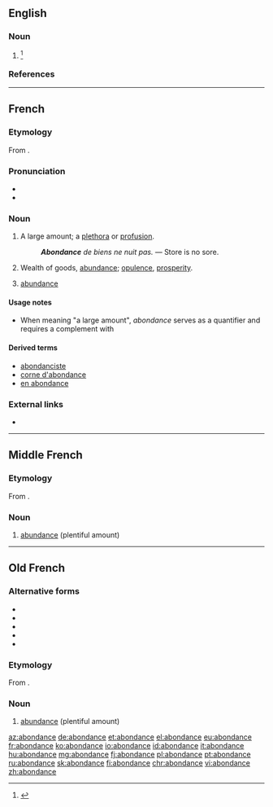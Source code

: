 ==English==

===Noun===
{{en-noun}}

# {{context|card games|lang=en}} {{alternative form of|abundance|lang=en}}<ref>{{R:SOED5|page=6}}</ref>

===References===
<references/>

----

==French==

===Etymology===
From {{etyl|la|fr}} {{m|fr|abundantia}}.

===Pronunciation===
* {{audio|Fr-abondance.ogg|Audio|lang=fr}}
* {{audio|Fr-Paris--abondance.ogg|Audio (Paris)|lang=fr}}

===Noun===
{{fr-noun|f}}

# A large amount; a [[plethora]] or [[profusion]].
#: '''''Abondance''' de biens ne nuit pas.'' — Store is no sore.
# Wealth of goods, [[abundance]]; [[opulence]], [[prosperity]].
# {{context|sciences|lang=fr}} [[abundance]]

====Usage notes====
* When meaning "a large amount", ''abondance'' serves as a quantifier and requires a complement with {{m|fr|de}}

====Derived terms====
* [[abondanciste]]
* [[corne d'abondance]]
* [[en abondance]]

===External links===
* {{R:TLFi}}

----

==Middle French==

===Etymology===
From {{etyl|la|frm}} {{m|fr|abundantia}}.

===Noun===
{{frm-noun|f}}

# [[abundance]] (plentiful amount)

----

==Old French==

===Alternative forms===
* {{l|fro|abondanche}}
* {{l|fro|abundance}}
* {{l|fro|habondanche}}
* {{l|fro|habundanche}}
* {{l|fro|habundance}}

===Etymology===
From {{etyl|la|fro}} {{m|fr|abundantia}}.

===Noun===
{{fro-noun|f}}

# [[abundance]] (plentiful amount)

[[az:abondance]]
[[de:abondance]]
[[et:abondance]]
[[el:abondance]]
[[eu:abondance]]
[[fr:abondance]]
[[ko:abondance]]
[[io:abondance]]
[[id:abondance]]
[[it:abondance]]
[[hu:abondance]]
[[mg:abondance]]
[[fj:abondance]]
[[pl:abondance]]
[[pt:abondance]]
[[ru:abondance]]
[[sk:abondance]]
[[fi:abondance]]
[[chr:abondance]]
[[vi:abondance]]
[[zh:abondance]]